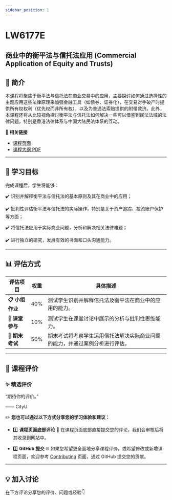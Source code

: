 ```yaml
---
sidebar_position: 1
---
```


# LW6177E
## 商业中的衡平法与信托法应用 (Commercial Application of Equity and Trusts)

## **📘 简介**
本课程将聚焦于衡平法与信托法在商业交易中的应用，主要探讨如何通过选择性的主题应用这些法律原理来加强金融工具（如债券、证券化），在交易对手破产时提供所有权权利（优先权而非所有权），以及为普通法索赔提供的附带救济。此外，本课程还将从比较视角探讨衡平法与信托法如何解决一些可以借鉴到民法法域的法律问题，特别是香港法律体系与中国大陆民法体系的互动。

🔗 **相关链接**
- [课程页面](https://www.cityu.edu.hk/catalogue/pg/202526/course/LW6177E.htm)
- [课程大纲 PDF](https://www.cityu.edu.hk/catalogue/pg/202526/course/LW6177E.pdf)

---

## **🎯 学习目标**

完成课程后，学生将能够：

✔️ 识别并解释衡平法与信托法的基本原则及其在商业中的应用；

✔️ 批判性评估衡平法与信托法的实际操作，特别是关于资产追踪、投资账户保护等方面；

✔️ 将信托法应用于实际商业问题，分析和解决相关法律难题；

✔️ 进行独立的研究，发展有效的书面和口头沟通能力。

---

## **📊 评估方式**

| **评估项目**          | **权重** | **具体描述**                                                                                       |
|----------------------|---------|---------------------------------------------------------------------------------------------------|
| **📋 小组作业**       | 40%     | 测试学生识别并解释信托法及衡平法在商业中的应用的能力。                                            |
| **📂 课堂参与**       | 10%     | 测试学生在课堂讨论中展示的分析与批判性思维能力。                                                  |
| **📂 期末考试**       | 50%     | 期末考试将考察学生运用信托法解决实际商业问题的能力，并通过案例分析进行评估。                    |

---

## **💬 课程评价**

### ✨ **精选评价**
<div className={commentStyles.commentBox}>
    <p className={commentStyles.commentText}>
        “期待你的评价。”
    </p>
    <p className={commentStyles.commentAuthor}>—— CityU</p>
</div>

✏️ **您也可以通过以下方式分享您的学习体验和建议：**

- 1️⃣ **课程页面底部评论**
💬 在课程页面底部直接提交您的评论，我们会审核后将其收录到网站中。

- 2️⃣ **GitHub 提交**
🌐 如果您希望更全面地分享课程评价，或希望修改或新增课程页面，欢迎参考 [Contributing](/contributing) 页面，通过 GitHub 提交您的贡献。

---

## **💡 加入讨论**

在下方评论分享您的评价、问题或经验👇
<Utterances />